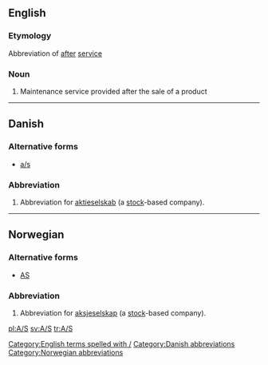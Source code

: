 {{also|Appendix:Variations of "as"}}
==English==

===Etymology===
Abbreviation of [[after]] [[service]]

===Noun===
{{head|en|noun}}

# Maintenance service provided after the sale of a product

[[Category:English terms spelled with /]]
----

==Danish==

===Alternative forms===
* [[a/s]]

===Abbreviation===
{{rfc-header|Abbreviation}}
{{head|en|abbreviation}}

# {{context|legal|lang=da}} Abbreviation for [[aktieselskab]] (a [[stock]]-based company).

[[Category:Danish abbreviations]]

----

==Norwegian==

===Alternative forms===
* [[AS]]

===Abbreviation===
{{rfc-header|Abbreviation}}
{{head|en|abbreviation}}

# {{context|legal|lang=no}} Abbreviation for [[aksjeselskap]] (a [[stock]]-based company).

[[Category:Norwegian abbreviations]]

[[pl:A/S]]
[[sv:A/S]]
[[tr:A/S]]